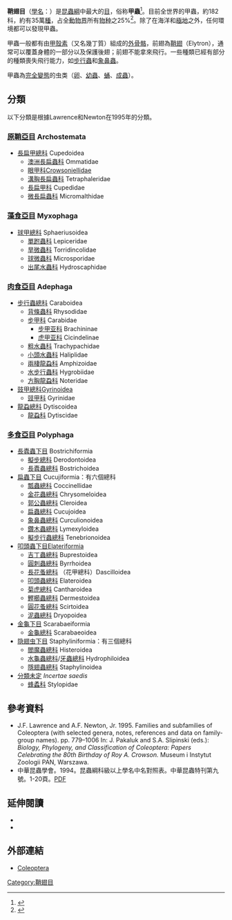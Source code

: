 {{noteTA|G1=Lifesciences}}
{{Automatic Taxobox
| fossil_range = {{Fossil range|285|0|earliest=318}}<small>[[二叠纪|二叠纪]]–現代</small>
| image = Coleoptera collage.png
| image_caption = 順時針向左: 雌性[[黃金鍬形蟲|黃金鍬形蟲]] （''Lamprima aurata''）、[[糞金龜|糞金龜]] （''Megasoma'' sp.）、[[長鼻象甲|長鼻象甲]] （''Rhinotia hemistictus''）、[[牛仔甲蟲|牛仔甲蟲]] (''Chondropyga dorsalis'')、和''{{tsl|en|Amblytelus||Amblytelus}}''屬的物種。
| taxon = Coleoptera
| authority = [[卡尔·林奈|Linnaeus]], 1758
| subdivision_ranks = [[亞目|亞目]]
| subdivision = * [[肉食亞目|肉食亞目]] Adephaga
* [[原鞘亞目|原鞘亞目]] Archostemata
* [[藻食亞目|藻食亞目]] Myxophaga
* [[多食亞目|多食亞目]] Polyphaga
* {{extinct}} {{tsl|en|Protocoleoptera|原鞘翅目}} Protocoleoptera<ref name="Bouchard_et_al_2011">{{cite journal |last1=Bouchard |first1=P. |last2=Bousquet |first2=Y. |last3=Davies |first3=A. |last4=Alonso-Zarazaga |first4=M. |last5=Lawrence |first5=J. |last6=Lyal |first6=C. |last7=Newton |first7=A. |last8=Reid |first8=C. |last9=Schmitt |first9=M. |last10=Ślipiński |first10=A. |last11=Smith |first11=A. |title=Family-group names in Coleoptera (Insecta) |journal=ZooKeys |date=2011 |volume=88 |issue=88 |pages=1–972 |doi=10.3897/zookeys.88.807 |pmid=21594053|pmc=3088472}}</ref>
''See {{tsl|en|subgroups of the order Coleoptera||subgroups of the order Coleoptera}}''
}}
'''鞘翅目'''（[[學名|學名]]：{{lang|la|'''Coleoptera'''}}）是[[昆蟲綱|昆蟲綱]]中最大的[[目_(生物)|目]]，俗称'''甲蟲'''<ref>{{cite journal |last1=滕备 |first1=杨海东 |last2=Bei Teng |first2=Haidong Yang |title=三种被动式采集方法对甲虫收集效果的比较研究: 以香港城门样地为例 |journal=生物多样性 |volume=29 |issue=10 |pages=1386–1395 |doi=10.17520/biods.2021050 |url=https://www.biodiversity-science.net/article/2021/1005-0094/1005-0094-29-10-1386.shtml |language=cn |issn=1005-0094 |access-date=2021-11-18 |archive-date=2021-11-18 |archive-url=https://web.archive.org/web/20211118125216/https://www.biodiversity-science.net/article/2021/1005-0094/1005-0094-29-10-1386.shtml |dead-url=no }}</ref>。目前全世界的甲蟲，約182科，約有35萬[[種|種]]，占全[[動物界|動物界]]所有[[物种|物种]]之25%<ref>{{cite journal |journal=Zootaxa |date=2011-12-23 |volume=3148 |issue=1 |doi=10.11646/zootaxa.3148.1}}</ref>。除了在海洋和[[極地|極地]]之外，任何環境都可以發現甲蟲。

甲蟲一般都有由[[甲殼素|甲殼素]]（又名幾丁質）組成的[[外骨骼|外骨骼]]，前翅為[[鞘翅|鞘翅]]（Elytron），通常可以覆蓋身體的一部分以及保護後翅；前翅不能拿來飛行。一些種類已經有部分的種類喪失飛行能力，如[[步行蟲|步行蟲]]和[[象鼻蟲|象鼻蟲]]。

甲蟲為[[完全變態|完全變態]]的虫类（[[卵|卵]]、[[幼蟲|幼蟲]]、[[蛹|蛹]]、[[成蟲|成蟲]]）。

== 分類 ==
以下分類是根據Lawrence和Newton在1995年的分類。

=== [[原鞘亞目|原鞘亞目]] Archostemata ===
* [[長扁甲總科|長扁甲總科]] Cupedoidea
** [[澳洲長扁蟲科|澳洲長扁蟲科]] Ommatidae
** [[眼甲科|眼甲科]]Crowsoniellidae
** [[溝胸長扁蟲科|溝胸長扁蟲科]] Tetraphaleridae
** [[長扁甲科|長扁甲科]] Cupedidae
** [[微長扁蟲科|微長扁蟲科]] Micromalthidae

=== [[藻食亞目|藻食亞目]] Myxophaga ===
*[[球甲總科|球甲總科]] Sphaeriusoidea
** [[單跗蟲科|單跗蟲科]] Lepiceridae
** [[旱微蟲科|旱微蟲科]] Torridincolidae
** [[球微蟲科|球微蟲科]] Microsporidae
** [[出尾水蟲科|出尾水蟲科]] Hydroscaphidae

=== [[肉食亞目|肉食亞目]] Adephaga ===
* [[步行蟲總科|步行蟲總科]] Caraboidea
** [[背條蟲科|背條蟲科]] Rhysodidae
** [[步甲科|步甲科]] Carabidae
*** [[步甲亚科|步甲亚科]] Brachininae
*** [[虎甲亚科|虎甲亚科]] Cicindelinae
** [[粗水蟲科|粗水蟲科]] Trachypachidae
** [[小頭水蟲科|小頭水蟲科]] Haliplidae
** [[兩棲龍蝨科|兩棲龍蝨科]] Amphizoidae
** [[水步行蟲科|水步行蟲科]] Hygrobiidae
** [[方胸龍蝨科|方胸龍蝨科]] Noteridae
*[[豉甲總科|豉甲總科]]Gyrinoidea
** [[豉甲科|豉甲科]] Gyrinidae
* [[龍蝨總科|龍蝨總科]] Dytiscoidea
** [[龍蝨科|龍蝨科]] Dytiscidae

=== [[多食亞目|多食亞目]] Polyphaga ===
* [[長蠹蟲下目|長蠹蟲下目]] Bostrichiformia
** [[擬步總科|擬步總科]] Derodontoidea
** [[長蠹蟲總科|長蠹蟲總科]] Bostrichoidea
*[[扁蟲下目|扁蟲下目]] Cucujiformia：有六個總科
**[[瓢蟲|瓢蟲總科]] Coccinellidae
**[[金花蟲總科|金花蟲總科]] Chrysomeloidea
**[[郭公蟲總科|郭公蟲總科]] Cleroidea
**[[扁蟲總科|扁蟲總科]] Cucujoidea
**[[象鼻蟲總科|象鼻蟲總科]] Curculionoidea
**[[鑽木蟲總科|鑽木蟲總科]] Lymexyloidea
**[[擬步行蟲總科|擬步行蟲總科]] Tenebrionoidea
*[[叩頭蟲下目|叩頭蟲下目]]Elateriformia
**[[吉丁蟲總科|吉丁蟲總科]] Buprestoidea
**[[圓刺蟲總科|圓刺蟲總科]] Byrrhoidea
**[[長花蚤總科|長花蚤總科]] （花甲總科）Dascilloidea
**[[叩頭蟲總科|叩頭蟲總科]] Elateroidea
**[[菊虎總科|菊虎總科]] Cantharoidea
**[[鰹櫛蟲總科|鰹櫛蟲總科]] Dermestoidea
**[[圓花蚤總科|圓花蚤總科]] Scirtoidea
**[[泥蟲總科|泥蟲總科]] Dryopoidea
*[[金龜下目|金龜下目]] Scarabaeiformia
**[[金龜總科|金龜總科]] Scarabaeoidea
*[[隐翅虫下目|隐翅虫下目]] Staphyliniformia：有三個總科
**[[閻魔蟲總科|閻魔蟲總科]] Histeroidea
**[[水龜蟲總科|水龜蟲總科]]/[[牙蟲總科|牙蟲總科]] Hydrophiloidea
**[[隱翅蟲總科|隱翅蟲總科]] Staphylinoidea
* [[地位未定|分類未定]] ''Incertae saedis''
** [[蜂蟊科|蜂蟊科]] Stylopidae

{{clade
|1=鞘翅目 Coleopterida （外類群）
|2={{clade
   |1=[[捻翅目|捻翅目]] Strepsiptera（外類群）
   |2={{Clade Coleoptera}}
   }}
}}

== 參考資料 ==
{{reflist}}
* J.F. Lawrence and A.F. Newton, Jr. 1995. Families and subfamilies of Coleoptera (with selected genera, notes, references and data on family-group names). pp. 779–1006 In: J. Pakaluk and S.A. Slipinski (eds.): ''Biology, Phylogeny, and Classification of Coleoptera: Papers Celebrating the 80th Birthday of Roy A. Crowson.'' Museum i Instytut Zoologii PAN, Warszawa.
* 中華昆蟲學會。1994。昆蟲綱科級以上學名中名對照表。中華昆蟲特刊第九號。1-20頁。[https://web.archive.org/web/20150619173619/http://digi_lib.entomol.ntu.edu.tw/chinese/publication/specpub/pdf/csp09/9.pdf PDF]

==延伸閱讀==
*{{clref|小林準治|2004|ref= {{cite isbn|9867819446|ref=harv|noedit}}}}
*{{cite book|title=《原色甲蟲圖譜》| author= 平山修次郎|publisher=三省堂|year= 1940|pages=244頁}}{{ja}}

== 外部連結 ==
{{wikispecies|Coleoptera}}
{{Wikibooks|Dichotomous Key|Coleoptera}}
* {{En}}[http://tolweb.org/Coleoptera/8221 Coleoptera] {{Wayback|url=http://tolweb.org/Coleoptera/8221 |date=20120509074859 }}
{{Taxonbar|from=Q22671}}

[[Category:鞘翅目|Category:鞘翅目]]